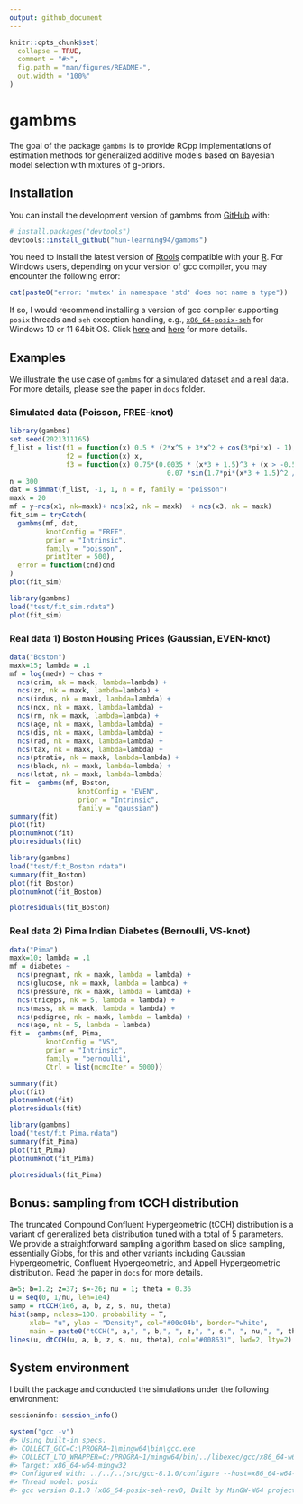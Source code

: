 ```yaml
---
output: github_document
---
```


<!-- README.md is generated from README.Rmd. Please edit that file -->

```r
knitr::opts_chunk$set(
  collapse = TRUE,
  comment = "#>",
  fig.path = "man/figures/README-",
  out.width = "100%"
)
```

# gambms

<!-- badges: start -->
<!-- badges: end -->

The goal of the package `gambms` is to provide RCpp implementations of estimation methods for generalized additive models based on Bayesian model selection with mixtures of g-priors.

## Installation

You can install the development version of gambms from [GitHub](https://github.com/) with:

``` r
# install.packages("devtools")
devtools::install_github("hun-learning94/gambms")
```

You need to install the latest version of [Rtools](https://cran.r-project.org/bin/windows/Rtools/) compatible with your [R](https://cran.r-project.org/bin/windows/). For Windows users, depending on your version of gcc compiler, you may encounter the following error:
```r
cat(paste0("error: 'mutex' in namespace 'std' does not name a type"))
```
If so, I would recommend installing a version of gcc compiler supporting `posix` threads and `seh` exception handling, e.g., [`x86_64-posix-seh`](https://sourceforge.net/projects/mingw-w64/files/) for Windows 10 or 11 64bit OS. Click [here](https://stackoverflow.com/questions/17242516/mingw-w64-threads-posix-vs-win32) and [here](http://jaryl-lan.blogspot.com/2020/09/how-to-solve-mutex-in-namespace-std.html) for more details.

## Examples

We illustrate the use case of `gambms` for a simulated dataset and a real data. For more details, please see the paper in `docs` folder.

### Simulated data (Poisson, FREE-knot)
```r
library(gambms)
set.seed(2021311165)
f_list = list(f1 = function(x) 0.5 * (2*x^5 + 3*x^2 + cos(3*pi*x) - 1),
              f2 = function(x) x,
              f3 = function(x) 0.75*(0.0035 * (x*3 + 1.5)^3 + (x > -0.5 & x < 0.85) *
                                       0.07 *sin(1.7*pi*(x*3 + 1.5)^2 / 3.2)*(x*3 -2.5)^2 * exp(x*3 + 1.5)))
n = 300
dat = simmat(f_list, -1, 1, n = n, family = "poisson")
maxk = 20
mf = y~ncs(x1, nk=maxk)+ ncs(x2, nk = maxk)  + ncs(x3, nk = maxk)
fit_sim = tryCatch(
  gambms(mf, dat,
         knotConfig = "FREE",
         prior = "Intrinsic",
         family = "poisson",
         printIter = 500),
  error = function(cnd)cnd
)
plot(fit_sim)
```
```r
library(gambms)
load("test/fit_sim.rdata")
plot(fit_sim)
```

### Real data 1) Boston Housing Prices (Gaussian, EVEN-knot)
```r
data("Boston")
maxk=15; lambda = .1
mf = log(medv) ~ chas +
  ncs(crim, nk = maxk, lambda=lambda) +
  ncs(zn, nk = maxk, lambda=lambda) +
  ncs(indus, nk = maxk, lambda=lambda) +
  ncs(nox, nk = maxk, lambda=lambda) +
  ncs(rm, nk = maxk, lambda=lambda) +
  ncs(age, nk = maxk, lambda=lambda) +
  ncs(dis, nk = maxk, lambda=lambda) +
  ncs(rad, nk = maxk, lambda=lambda) +
  ncs(tax, nk = maxk, lambda=lambda) +
  ncs(ptratio, nk = maxk, lambda=lambda) +
  ncs(black, nk = maxk, lambda=lambda) +
  ncs(lstat, nk = maxk, lambda=lambda)
fit =  gambms(mf, Boston,
                 knotConfig = "EVEN",
                 prior = "Intrinsic",
                 family = "gaussian")
summary(fit)
plot(fit)
plotnumknot(fit)
plotresiduals(fit)
```
```r
library(gambms)
load("test/fit_Boston.rdata")
summary(fit_Boston)
plot(fit_Boston)
plotnumknot(fit_Boston)
```
```r
plotresiduals(fit_Boston)
```

### Real data 2) Pima Indian Diabetes (Bernoulli, VS-knot)
```r
data("Pima")
maxk=10; lambda = .1
mf = diabetes ~ 
  ncs(pregnant, nk = maxk, lambda = lambda) +
  ncs(glucose, nk = maxk, lambda = lambda) +
  ncs(pressure, nk = maxk, lambda = lambda) +
  ncs(triceps, nk = 5, lambda = lambda) +
  ncs(mass, nk = maxk, lambda = lambda) +
  ncs(pedigree, nk = maxk, lambda = lambda) +
  ncs(age, nk = 5, lambda = lambda)
fit =  gambms(mf, Pima,
         knotConfig = "VS",
         prior = "Intrinsic",
         family = "bernoulli",
         Ctrl = list(mcmcIter = 5000))

summary(fit)
plot(fit)
plotnumknot(fit)
plotresiduals(fit)
```
```r
library(gambms)
load("test/fit_Pima.rdata")
summary(fit_Pima)
plot(fit_Pima)
plotnumknot(fit_Pima)
```
```r
plotresiduals(fit_Pima)
```

## Bonus: sampling from tCCH distribution
The truncated Compound Confluent Hypergeometric (tCCH) distribution is a variant of generalized beta distribution tuned with a total of $5$ parameters. We provide a straightforward sampling algorithm based on slice sampling, essentially Gibbs, for this and other variants including Gaussian Hypergeometric, Confluent Hypergeometric, and Appell Hypergeometric distribution. Read the paper in `docs` for more details.
```r
a=5; b=1.2; z=37; s=-26; nu = 1; theta = 0.36
u = seq(0, 1/nu, len=1e4)
samp = rtCCH(1e6, a, b, z, s, nu, theta)
hist(samp, nclass=100, probability = T,
     xlab= "u", ylab = "Density", col="#00c04b", border="white",
     main = paste0("tCCH(", a,", ", b,", ", z,", ", s,", ", nu,", ", theta, ")"))
lines(u, dtCCH(u, a, b, z, s, nu, theta), col="#008631", lwd=2, lty=2)
```


## System environment
I built the package and conducted the simulations under the following environment:
```r
sessioninfo::session_info()
```
```r
system("gcc -v")
#> Using built-in specs.
#> COLLECT_GCC=C:\PROGRA~1\mingw64\bin\gcc.exe
#> COLLECT_LTO_WRAPPER=C:/PROGRA~1/mingw64/bin/../libexec/gcc/x86_64-w64-mingw32/8.1.0/lto-wrapper.exe
#> Target: x86_64-w64-mingw32
#> Configured with: ../../../src/gcc-8.1.0/configure --host=x86_64-w64-mingw32 --build=x86_64-w64-mingw32 --target=x86_64-w64-mingw32 --prefix=/mingw64 --with-sysroot=/c/mingw810/x86_64-810-posix-seh-rt_v6-rev0/mingw64 --enable-shared --enable-static --disable-multilib --enable-languages=c,c++,fortran,lto --enable-libstdcxx-time=yes --enable-threads=posix --enable-libgomp --enable-libatomic --enable-lto --enable-graphite --enable-checking=release --enable-fully-dynamic-string --enable-version-specific-runtime-libs --disable-libstdcxx-pch --disable-libstdcxx-debug --enable-bootstrap --disable-rpath --disable-win32-registry --disable-nls --disable-werror --disable-symvers --with-gnu-as --with-gnu-ld --with-arch=nocona --with-tune=core2 --with-libiconv --with-system-zlib --with-gmp=/c/mingw810/prerequisites/x86_64-w64-mingw32-static --with-mpfr=/c/mingw810/prerequisites/x86_64-w64-mingw32-static --with-mpc=/c/mingw810/prerequisites/x86_64-w64-mingw32-static --with-isl=/c/mingw810/prerequisites/x86_64-w64-mingw32-static --with-pkgversion='x86_64-posix-seh-rev0, Built by MinGW-W64 project' --with-bugurl=https://sourceforge.net/projects/mingw-w64 CFLAGS='-O2 -pipe -fno-ident -I/c/mingw810/x86_64-810-posix-seh-rt_v6-rev0/mingw64/opt/include -I/c/mingw810/prerequisites/x86_64-zlib-static/include -I/c/mingw810/prerequisites/x86_64-w64-mingw32-static/include' CXXFLAGS='-O2 -pipe -fno-ident -I/c/mingw810/x86_64-810-posix-seh-rt_v6-rev0/mingw64/opt/include -I/c/mingw810/prerequisites/x86_64-zlib-static/include -I/c/mingw810/prerequisites/x86_64-w64-mingw32-static/include' CPPFLAGS=' -I/c/mingw810/x86_64-810-posix-seh-rt_v6-rev0/mingw64/opt/include -I/c/mingw810/prerequisites/x86_64-zlib-static/include -I/c/mingw810/prerequisites/x86_64-w64-mingw32-static/include' LDFLAGS='-pipe -fno-ident -L/c/mingw810/x86_64-810-posix-seh-rt_v6-rev0/mingw64/opt/lib -L/c/mingw810/prerequisites/x86_64-zlib-static/lib -L/c/mingw810/prerequisites/x86_64-w64-mingw32-static/lib '
#> Thread model: posix
#> gcc version 8.1.0 (x86_64-posix-seh-rev0, Built by MinGW-W64 project) 
```



<!-- What is special about using `README.Rmd` instead of just `README.md`? You can include R chunks like so: -->

<!-- ```{r cars} -->
<!-- summary(cars) -->
<!-- ``` -->

<!-- You'll still need to render `README.Rmd` regularly, to keep `README.md` up-to-date. `devtools::build_readme()` is handy for this. You could also use GitHub Actions to re-render `README.Rmd` every time you push. An example workflow can be found here: <https://github.com/r-lib/actions/tree/v1/examples>. -->

<!-- You can also embed plots, for example: -->

<!-- ```{r pressure, echo = FALSE} -->
<!-- plot(pressure) -->
<!-- ``` -->

<!-- In that case, don't forget to commit and push the resulting figure files, so they display on GitHub and CRAN. -->
